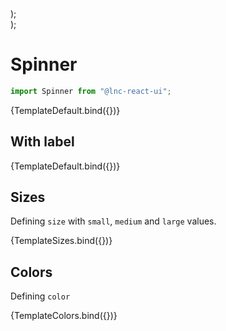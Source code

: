 
<Meta title="Feedback/Spinner" component={Spinner} />


  <div style={{ display: "flex", gap: "12px" }}>
    <Spinner {...args} size="small" />
    <Spinner {...args} size="medium" />
    <Spinner {...args} size="large" />
  </div>
);

  <div style={{ display: "flex", gap: "12px" }}>
    <Spinner {...args} color="primary" />
    <Spinner {...args} color="secondary" />
    <Spinner {...args} color="success" />
    <Spinner {...args} color="warning" />
    <Spinner {...args} color="danger" />
    <Spinner {...args} color="info" />
  </div>
);

# Spinner
```jsx
import Spinner from "@lnc-react-ui";
```
<Canvas>
  <Story name="Default">{TemplateDefault.bind({})}</Story>
</Canvas>

<ArgsTable story="Default" />

## With label

<Canvas withSource="open">
  <Story
    name="Label"
    args={{
      label: "70%",
    }}
  >
    {TemplateDefault.bind({})}
  </Story>
</Canvas>

## Sizes

Defining `size` with `small`, `medium` and `large` values.

<Canvas>
  <Story name="Sizes">{TemplateSizes.bind({})}</Story>
</Canvas>

## Colors

Defining `color`

<Canvas>
  <Story name="Colors">{TemplateColors.bind({})}</Story>
</Canvas>
